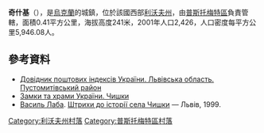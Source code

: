 {{coord|49|47|51|N|24|10|8|E|scale:100000|display=title}}

'''奇什基'''（{{lang-uk|Чишки}}），是[[烏克蘭|烏克蘭]]的城鎮，位於該國西部[[利沃夫州|利沃夫州]]，由[[普斯托梅特區|普斯托梅特區]]負責管轄，面積0.41平方公里，海拔高度241米，2001年人口2,426，人口密度每平方公里5,946.08人。

==參考資料==
*[http://www.uaidx.com/13/298/index Довідник поштових індексів України. Львівська область. Пустомитівський район]{{Wayback|url=http://www.uaidx.com/13/298/index |date=20161011013019 }}
* [http://www.castles.com.ua/czyshky.html Замки та храми України. Чишки]{{Wayback|url=http://www.castles.com.ua/czyshky.html |date=20161003140411 }}
* [[Лаба_Василь_Павлович|Василь Лаба]]. [http://www.chyshky.org.ua/images/stories/chyshky.pdf Штрихи до історії села Чишки]{{dead link|date=2017年12月 |bot=InternetArchiveBot |fix-attempted=yes }} — Львів, 1999.

[[Category:利沃夫州村落|Category:利沃夫州村落]]
[[Category:普斯托梅特區村落|Category:普斯托梅特區村落]]


{{Lviv-geo-stub}}